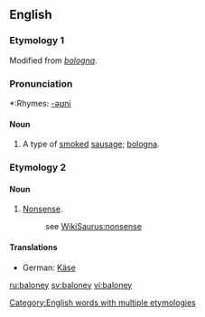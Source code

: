 ==English==

[[Category:English words with multiple etymologies]]
===Etymology 1===
Modified from ''[[bologna]]''.

===Pronunciation===
*:Rhymes: [[Rhymes:English:-əʊni|-əʊni]]

====Noun====
{{en-noun}}

#{{countable}} A type of [[smoke]]d [[sausage]]; [[bologna]].

===Etymology 2===
====Noun====
{{en-noun|-}}

#{{uncountable}} {{slang}} [[nonsense|Nonsense]].
#:see [[WikiSaurus:nonsense]]

====Translations====
{{top}}
*German: [[Käse]] {{m}}
{{mid}}
{{bottom}}

[[ru:baloney]]
[[sv:baloney]]
[[vi:baloney]]